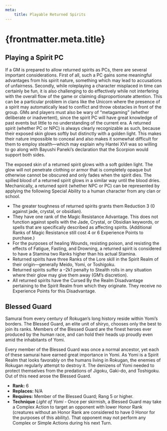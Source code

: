 ```yaml
---
meta:
    title: Playable Returned Spirits
---
```

# {frontmatter.meta.title}

## <span>Playing a Spirit PC</span>

If a GM is prepared to allow returned spirits as PCs, there are several important considerations. First of all, such a PC gains some meaningful advantages from his spirit nature, something which may lead to accusations of unfairness. Secondly, while roleplaying a character misplaced in time can certainly be fun, it is also challenging to do effectively while not interfering with the overall flow of the game or claiming disproportionate attention. This can be a particular problem in clans like the Unicorn where the presence of a spirit may automatically lead to conflict and throw obstacles in front of the group. GMs and players must also be wary of “metagaming” (whether deliberate or inadvertent), since the spirit PC will have great knowledge of past events but little to no understanding of the current era. A returned spirit (whether PC or NPC) is always clearly recognizable as such, because their exposed skin glows softly but distinctly with a golden light. This makes their nature impossible to conceal and also makes it somewhat difficult for them to employ stealth—which may explain why Hantei XVI was so willing to go along with Bayushi Paneki’s declaration that the Scorpion would support both sides.

The exposed skin of a returned spirit glows with a soft golden light. The glow will not penetrate clothing or armor that is completely opaque but otherwise cannot be obscured and only fades when the spirit dies. The spilled blood of a returned spirit glows in a similar way until the blood dries. Mechanically, a returned spirit (whether NPC or PC) can be represented by applying the following Special Ability to a human character from any clan or school.

- The greater toughness of returned spirits grants them Reduction 3 (0 against jade, crystal, or obsidian).
- They have one rank of the Magic Resistance Advantage. This does not function against spells with the Jade, Crystal, or Obsidian keywords, or spells that are specifically described as affecting spirits. (Additional Ranks of Magic Resistance still cost 4 or 6 Experience Points to purchase.)
- For the purposes of healing Wounds, resisting poison, and resisting the effects of Fatigue, Fasting, and Drowning, a returned spirit is considered to have a Stamina two Ranks higher than his actual Stamina.
- Returned spirits have three Ranks of the Lore skill in the Spirit Realm of their origin—generally Meido, Yomi, or Toshigoku.
- Returned spirits suffer a –2k1 penalty to Stealth rolls in any situation where their glow may give them away (GM’s discretion).
- All returned spirits have the Cursed By the Realm Disadvantage pertaining to the Spirit Realm from which they originate. They receive no Experience Points for this Disadvantage.

## <span>Blessed Guard</span>

Samurai from every century of Rokugan’s long history reside within Yomi’s borders. The Blessed Guard, an elite unit of shiryo, chooses only the best to join its ranks. Members of the Blessed Guard are the finest heroes ever produced by the human race, and can hold their heads up proudly even amid the inhabitants of Yomi.

Every member of the Blessed Guard was once a normal ancestor, yet each of these samurai have earned great importance in Yomi. As Yomi is a Spirit Realm that looks favorably on the humans living in Rokugan, the enemies of Rokugan regularly attempt to destroy it. The denizens of Yomi needed to protect themselves from the predations of Jigoku, Gaki-do, and Toshigoku. Out of this need arose the Blessed Guard.

- <strong>Rank:</strong> 6
- <strong>Replaces:</strong> N/A
- <strong>Requires:</strong> Member of the Blessed Guard; Rang 5 or higher.
- <strong>Technique</strong> <em>Light of Yomi</em> - Once per skirmish, a Blessed Guard may take a Complex Action to target an opponent with lower Honor Rank (creatures without an Honor Rank are considered to have 0 Honor for the purposes of this ability). That opponent may not perform any Complex or Simple Actions during his next Turn.

